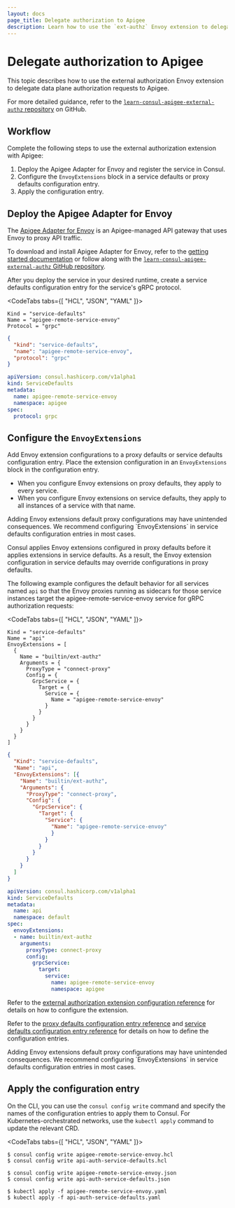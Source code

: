 ```yaml
---
layout: docs
page_title: Delegate authorization to Apigee
description: Learn how to use the `ext-authz` Envoy extension to delegate data plane authorization requests to Apigee. 
---
```


# Delegate authorization to Apigee

This topic describes how to use the external authorization Envoy extension to delegate data plane authorization requests to Apigee.

For more detailed guidance, refer to the [`learn-consul-apigee-external-authz` repository](https://github.com/hashicorp-education/learn-consul-apigee-external-authz) on GitHub.

## Workflow

Complete the following steps to use the external authorization extension with Apigee:

1. Deploy the Apigee Adapter for Envoy and register the service in Consul.
1. Configure the `EnvoyExtensions` block in a service defaults or proxy defaults configuration entry.
1. Apply the configuration entry.

## Deploy the Apigee Adapter for Envoy

The [Apigee Adapter for Envoy](https://cloud.google.com/apigee/docs/api-platform/envoy-adapter/v2.0.x/concepts) is an Apigee-managed API gateway that uses Envoy to proxy API traffic.

To download and install Apigee Adapter for Envoy, refer to the [getting started documentation](https://cloud.google.com/apigee/docs/api-platform/envoy-adapter/v2.0.x/getting-started) or follow along with the [`learn-consul-apigee-external-authz` GitHub repository](https://github.com/hashicorp-education/learn-consul-apigee-external-authz).

After you deploy the service in your desired runtime, create a service defaults configuration entry for the service's gRPC protocol.

<CodeTabs tabs={[ "HCL", "JSON", "YAML" ]}>
<CodeBlockConfig filename="apigee-remote-service-envoy.hcl">

```hcl
Kind = "service-defaults"
Name = "apigee-remote-service-envoy"
Protocol = "grpc"
```

</CodeBlockConfig>
<CodeBlockConfig filename="apigee-remote-service-envoy.json">

```json
{
  "kind": "service-defaults",
  "name": "apigee-remote-service-envoy",
  "protocol": "grpc"
}
```

</CodeBlockConfig>
<CodeBlockConfig filename="apigee-remote-service-envoy.yaml">

```yaml
apiVersion: consul.hashicorp.com/v1alpha1
kind: ServiceDefaults
metadata:
  name: apigee-remote-service-envoy
  namespace: apigee
spec:
  protocol: grpc
```

</CodeBlockConfig>
</CodeTabs>

## Configure the `EnvoyExtensions`

Add Envoy extension configurations to a proxy defaults or service defaults configuration entry. Place the extension configuration in an `EnvoyExtensions` block in the configuration entry.

- When you configure Envoy extensions on proxy defaults, they apply to every service.
- When you configure Envoy extensions on service defaults, they apply to all instances of a service with that name.

<Warning>
  Adding Envoy extensions default proxy configurations may have unintended consequences. We recommend configuring `EnvoyExtensions` in service defaults configuration entries in most cases.
</Warning>

Consul applies Envoy extensions configured in proxy defaults before it applies extensions in service defaults. As a result, the Envoy extension configuration in service defaults may override configurations in proxy defaults.

The following example configures the default behavior for all services named `api` so that the Envoy proxies running as sidecars for those service instances target the apigee-remote-service-envoy service for gRPC authorization requests:

<CodeTabs tabs={[ "HCL", "JSON", "YAML" ]}>
<CodeBlockConfig filename="api-auth-service-defaults.hcl">

```hcl
Kind = "service-defaults"
Name = "api"
EnvoyExtensions = [
  {
    Name = "builtin/ext-authz"
    Arguments = {
      ProxyType = "connect-proxy"
      Config = {
        GrpcService = {
          Target = {
            Service = {
              Name = "apigee-remote-service-envoy"
            }
          }
        }
      }
    }
  }
]
```
</CodeBlockConfig>
<CodeBlockConfig filename="api-auth-service-defaults.json">

```json
{
  "Kind": "service-defaults",
  "Name": "api",
  "EnvoyExtensions": [{
    "Name": "builtin/ext-authz",
    "Arguments": {
      "ProxyType": "connect-proxy",
      "Config": {
        "GrpcService": {
          "Target": {
            "Service": {
              "Name": "apigee-remote-service-envoy"
              }
            }
          }
        }
      }
    }
  ]
}
```

</CodeBlockConfig>
<CodeBlockConfig filename="api-auth-service-defaults.yaml">

```yaml
apiVersion: consul.hashicorp.com/v1alpha1
kind: ServiceDefaults
metadata:
  name: api
  namespace: default
spec:
  envoyExtensions:
  - name: builtin/ext-authz
    arguments:
      proxyType: connect-proxy
      config:
        grpcService:
          target:
            service:
              name: apigee-remote-service-envoy
              namespace: apigee
```
</CodeBlockConfig>
</CodeTabs>

Refer to the [external authorization extension configuration reference](/consul/docs/connect/proxies/envoy-extensions/configuration/ext-authz) for details on how to configure the extension. 

Refer to the [proxy defaults configuration entry reference](/consul/docs/connect/config-entries/proxy-defaults) and [service defaults configuration entry reference](/consul/docs/connect/config-entries/service-defaults) for details on how to define the configuration entries. 

<Warning>
  Adding Envoy extensions default proxy configurations may have unintended consequences. We recommend configuring `EnvoyExtensions` in service defaults configuration entries in most cases.
</Warning>

## Apply the configuration entry

On the CLI, you can use the `consul config write` command and specify the names of the configuration entries to apply them to Consul. For Kubernetes-orchestrated networks, use the `kubectl apply` command to update the relevant CRD.

<CodeTabs tabs={[ "HCL", "JSON", "YAML" ]}>

```shell-session
$ consul config write apigee-remote-service-envoy.hcl
$ consul config write api-auth-service-defaults.hcl
```

```shell-session
$ consul config write apigee-remote-service-envoy.json
$ consul config write api-auth-service-defaults.json
```

```shell-session
$ kubectl apply -f apigee-remote-service-envoy.yaml
$ kubectl apply -f api-auth-service-defaults.yaml
```

</CodeTabs>
